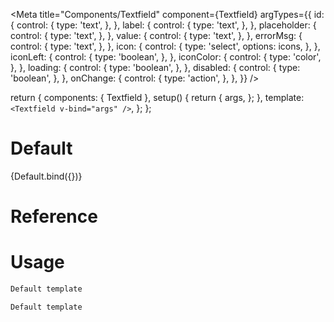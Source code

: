 

<Meta
  title="Components/Textfield"
  component={Textfield}
  argTypes={{
    id: {
      control: {
        type: 'text',
      },
    },
    label: {
      control: {
        type: 'text',
      },
    },
    placeholder: {
      control: {
        type: 'text',
      },
    },
    value: {
      control: {
        type: 'text',
      },
    },
    errorMsg: {
      control: {
        type: 'text',
      },
    },
    icon: {
      control: {
        type: 'select',
        options: icons,
      },
    },
    iconLeft: {
      control: {
        type: 'boolean',
      },
    },
    iconColor: {
      control: {
        type: 'color',
      },
    },
    loading: {
      control: {
        type: 'boolean',
      },
    },
    disabled: {
      control: {
        type: 'boolean',
      },
    },
    onChange: {
      control: {
        type: 'action',
      },
    },
  }}
/>

  return {
    components: { Textfield },
    setup() {
      return {
        args,
      };
    },
    template: `<Textfield v-bind="args" />`,
  };
};

# Default

<Canvas>
  <Story
    name="Default"
    argTypes={{ ...Default.argTypes }}
    args={{
      id: 'textfield-id',
      label: 'Textfield label',
      placeholder: 'Textfield placeholder',
      iconLeft: false,
      value: '',
      errorMsg: '',
    }}
  >
    {Default.bind({})}
  </Story>
</Canvas>

# Reference

<ArgsTable />

# Usage

```html
Default template
```

```js
Default template
```

